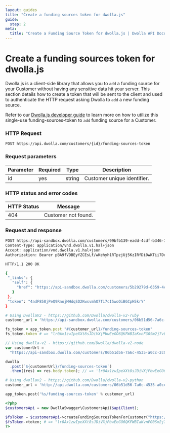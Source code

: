 ```yaml
---
layout: guides
title: "Create a funding sources token for dwolla.js"
guide:
  step: 2
meta:
  title: "Create a Funding Source Token for dwolla.js | Dwolla API Documentation"
---
```


# Create a funding sources token for dwolla.js

Dwolla.js is a client-side library that allows you to `add` a funding source for your Customer without having any sensitive data hit your server. This section details how to create a token that will be sent to the client and used to authenticate the HTTP request asking Dwolla to `add` a new funding source.

Refer to our [Dwolla.js developer guide](https://developers.dwolla.com/guides/dwolla-js/add-a-bank-account) to learn more on how to utilize this single-use funding-sources-token to `add` funding source for a Customer.

### HTTP Request

`POST https://api.dwolla.com/customers/{id}/funding-sources-token`

### Request parameters

| Parameter | Required | Type   | Description                 |
| --------- | -------- | ------ | --------------------------- |
| id        | yes      | string | Customer unique identifier. |

### HTTP status and error codes

| HTTP Status | Message             |
| ----------- | ------------------- |
| 404         | Customer not found. |

### Request and response

```bash
POST https://api-sandbox.dwolla.com/customers/99bfb139-eadd-4cdf-b346-7504f0c16c60/funding-sources-token
Content-Type: application/vnd.dwolla.v1.hal+json
Accept: application/vnd.dwolla.v1.hal+json
Authorization: Bearer pBA9fVDBEyYZCEsLf/wKehyh1RTpzjUj5KzIRfDi0wKTii7DqY

HTTP/1.1 200 OK

{
 "_links": {
   "self": {
     "href": "https://api-sandbox.dwolla.com/customers/5b29279d-6359-4c87-a318-e09095532733/funding-sources-token"
   }
 },
 "token": "4adF858jPeQ9RnojMHdqSD2KwsvmhO7Ti7cI5woOiBGCpH5krY"
}
```

```ruby
# Using DwollaV2 - https://github.com/Dwolla/dwolla-v2-ruby
customer_url = 'https://api-sandbox.dwolla.com/customers/06b51d56-7a6c-4535-a0cc-2c0106f56ba6'

fs_token = app_token.post "#{customer_url}/funding-sources-token"
fs_token.token # => "lr0Ax1zwIpeXXt8sJDiVXjPbwEeGO6QKFWBIaKvnFG0Sm2j7vL"
```

```javascript
// Using dwolla-v2 - https://github.com/Dwolla/dwolla-v2-node
var customerUrl =
  "https://api-sandbox.dwolla.com/customers/06b51d56-7a6c-4535-a0cc-2c0106f56ba6";

dwolla
  .post(`${customerUrl}/funding-sources-token`)
  .then((res) => res.body.token); // => 'lr0Ax1zwIpeXXt8sJDiVXjPbwEeGO6QKFWBIaKvnFG0Sm2j7vL'
```

```python
# Using dwollav2 - https://github.com/Dwolla/dwolla-v2-python
customer_url = 'http://api.dwolla.com/customers/06b51d56-7a6c-4535-a0cc-2c0106f56ba6'

app_token.post('%s/funding-sources-token' % customer_url)
```

```php
<?php
$customersApi = new DwollaSwagger\CustomersApi($apiClient);

$fsToken = $customersApi->createFundingSourcesTokenForCustomer("https://api-sandbox.dwolla.com/customers/06b51d56-7a6c-4535-a0cc-2c0106f56ba6");
$fsToken->token; # => "lr0Ax1zwIpeXXt8sJDiVXjPbwEeGO6QKFWBIaKvnFG0Sm2j7vL"
?>
```
